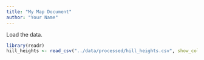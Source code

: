 ```yaml
---
title: "My Map Document"
author: "Your Name"
---
```


Load the data.


```r
library(readr)
hill_heights <- read_csv("../data/processed/hill_heights.csv", show_col_types = FALSE)
```